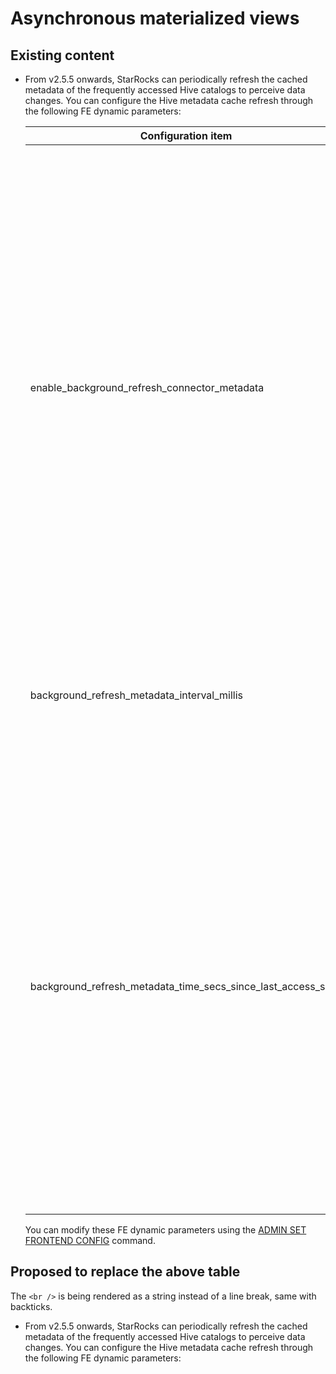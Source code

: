 # Asynchronous materialized views
 

## Existing content

  - From v2.5.5 onwards, StarRocks can periodically refresh the cached metadata of the frequently accessed Hive catalogs to perceive data changes. You can configure the Hive metadata cache refresh through the following FE dynamic parameters:

    | Configuration item                                           | Default                              | Description                          |
    | ------------------------------------------------------------ | ------------------------------------ | ------------------------------------ |
    | enable_background_refresh_connector_metadata | true in v3.0<br />false in v2.5  | Whether to enable the periodic Hive metadata cache refresh. After it is enabled, StarRocks polls the metastore (Hive Metastore or AWS Glue) of your Hive cluster, and refreshes the cached metadata of the frequently accessed Hive catalogs to perceive data changes. `true` indicates to enable the Hive metadata cache refresh, and `false` indicates to disable it.  |
    | background_refresh_metadata_interval_millis  | `600000` (10 minutes)  | The interval between two consecutive Hive metadata cache refreshes. Unit: millisecond.  |
    | background_refresh_metadata_time_secs_since_last_access_secs | `86400` (24 hours) | The expiration time of a Hive metadata cache refresh task. For the Hive catalog that has been accessed, if it has not been accessed for more than the specified time, StarRocks stops refreshing its cached metadata. For the Hive catalog that has not been accessed, StarRocks will not refresh its cached metadata. Unit: second.  |

    You can modify these FE dynamic parameters using the [ADMIN SET FRONTEND CONFIG](../sql-reference/sql-statements/Administration/ADMIN%20SET%20CONFIG.md) command.

## Proposed to replace the above table

The `<br />` is being rendered as a string instead of a line break, same with backticks.

  - From v2.5.5 onwards, StarRocks can periodically refresh the cached metadata of the frequently accessed Hive catalogs to perceive data changes. You can configure the Hive metadata cache refresh through the following FE dynamic parameters:

    > <SettingTable settingName="enable_background_refresh_connector_metadata" settingDefault="true in v3.0 <br /> false in v2.5" settingDescription="Whether to enable the periodic Hive metadata cache refresh. After it is enabled, StarRocks polls the metastore (Hive Metastore or AWS Glue) of your Hive cluster, and refreshes the cached metadata of the frequently accessed Hive catalogs to perceive data changes. `true` indicates to enable the Hive metadata cache refresh, and `false` indicates to disable it." />

    > <SettingTable settingName="background_refresh_metadata_interval_millis" settingDefault="`600000` (10 minutes)" settingDescription="The interval between two consecutive Hive metadata cache refreshes. Unit: millisecond." />

    > <SettingTable settingName="background_refresh_metadata_time_secs_since_last_access_secs" settingDefault="`86400` (24 hours)" settingDescription="The expiration time of a Hive metadata cache refresh task. For the Hive catalog that has been accessed, if it has not been accessed for more than the specified time, StarRocks stops refreshing its cached metadata. For the Hive catalog that has not been accessed, StarRocks will not refresh its cached metadata. Unit: second." />
